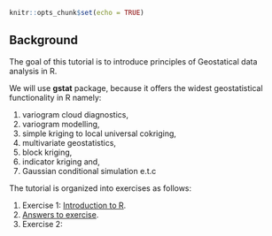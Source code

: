 
```r
knitr::opts_chunk$set(echo = TRUE)
```

## Background

The goal of this tutorial is to introduce principles of Geostatical data analysis in R.

We will use **gstat** package, because it offers the widest geostatistical functionality in R namely: 

1. variogram cloud diagnostics, 
2. variogram modelling, 
3. simple kriging to local universal cokriging, 
4. multivariate geostatistics, 
5. block kriging, 
6. indicator kriging and, 
7. Gaussian conditional simulation e.t.c

The tutorial is organized into exercises as follows:

1. Exercise 1: [Introduction to R](ex1_intro2R.html).
2. [Answers to exercise](ex1_intro2R_answers.html).
3. Exercise 2: